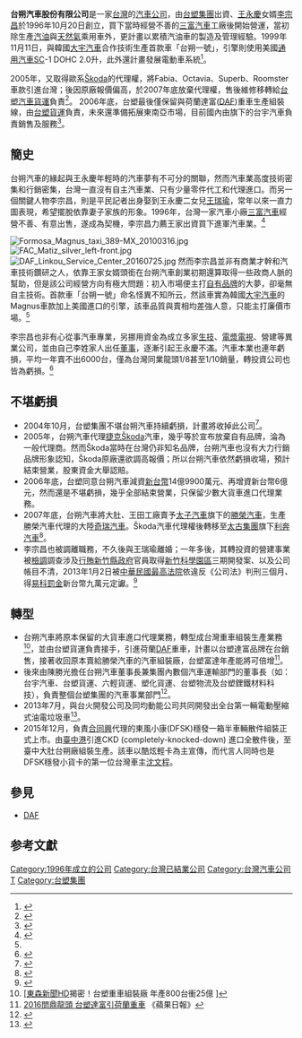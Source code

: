 {{Infobox Company 
| company_name = 台朔汽車股份有限公司
| company_name_en = Formosa Automobile Corporation
| company_logo =
| company_type = [[私人公司|私人公司]]、[[股份有限公司|股份有限公司]]
| market_information = 
| foundation = 1996年10月20日
| location = {{TWN}}[[臺北市|臺北市]][[松山區_(臺北市)|松山區]][[敦化北路|敦化北路]]201號1樓    
| zip_code = 10681
| telephone_no = 886-2-27122211
| founder = [[李宗昌|李宗昌]]
| industry = 汽車製造業
| products = [[汽車|汽車]]
| capital = [[新台幣|新台幣]]18億元
| company_slogan = 
| revenue = 
| operating_income = 
| net_income = 
| num_employees = 300
| parent = 
| subsid = 
| homepage = 
| footnotes = 
}}

'''台朔汽車股份有限公司'''是一家[[台灣|台灣]]的[[汽車|汽車]][[股份有限公司|公司]]，由[[台塑集團|台塑集團]]出資、[[王永慶|王永慶]]女婿[[李宗昌|李宗昌]]於1996年10月20日創立，買下當時經營不善的[[三富汽車|三富汽車]]工廠後開始營運，當初除生產[[汽油|汽油]]與[[天然氣|天然氣]]乘用車外，更計畫以累積汽油車的製造及管理經驗。1999年11月11日，與韓國[[大宇汽車|大宇汽車]]合作技術生產首款車「台朔一號」，引擎則使用美國[[通用汽車|通用汽車]]SC-1 DOHC 2.0升，此外還計畫發展電動車系統<ref>{{Cite web |url=http://www2.fpg.com.tw/html/com/formosaAutomobile/FormosaAutomobile.html |title=台朔汽車股份有限公司簡介 |access-date=2016-07-16 |archive-date=2020-02-24 |archive-url=https://web.archive.org/web/20200224021710/http://www2.fpg.com.tw/html/com/formosaAutomobile/FormosaAutomobile.html |dead-url=no }}</ref>。

2005年，又取得歐系[[Škoda|Škoda]]的代理權，將Fabia、Octavia、Superb、Roomster車款引進台灣；後因原廠報價偏高，於2007年底放棄代理權，售後維修移轉給[[台塑汽車貨運|台塑汽車貨運]]負責<ref>{{Cite web |url=http://www.coolloud.org.tw/node/11933 |title=夢碎! 台朔汽車吹熄燈號  |access-date=2013-04-02 |archive-date=2019-10-19 |archive-url=https://web.archive.org/web/20191019174236/https://www.coolloud.org.tw/node/11933 |dead-url=no }}</ref>。
2006年底，台塑最後僅保留與荷蘭達富([[DAF|DAF]])重車生產組裝線，由[[台塑貨運|台塑貨運]]負責，未來還準備拓展東南亞市場，目前國內由旗下的台宇汽車負責銷售及服務<ref>{{Cite web |url=http://a4112.pixnet.net/blog/post/29484693-%e5%8f%b0%e5%a1%91%e8%b2%a8%e9%81%8b-%e6%94%bb%e6%9d%b1%e5%8d%97%e4%ba%9e%e9%87%8d%e8%bb%8a%28%e5%8f%b0%e5%a1%91%e8%b2%a8%e9%81%8b%29 |title=台塑貨運 攻東南亞重車 |access-date=2016-07-16 |archive-date=2017-01-12 |archive-url=https://web.archive.org/web/20170112000911/http://a4112.pixnet.net/blog/post/29484693-%e5%8f%b0%e5%a1%91%e8%b2%a8%e9%81%8b-%e6%94%bb%e6%9d%b1%e5%8d%97%e4%ba%9e%e9%87%8d%e8%bb%8a%28%e5%8f%b0%e5%a1%91%e8%b2%a8%e9%81%8b%29 |dead-url=no }}</ref>。

==簡史==
台朔汽車的緣起與王永慶年輕時的汽車夢有不可分的關聯，然而汽車業高度技術密集和行銷密集，台灣一直沒有自主汽車業、只有少量零件代工和代理進口。而另一個關鍵人物李宗昌，則是平民記者出身娶到王永慶二女兒[[王瑞瑜|王瑞瑜]]，常年以來一直力圖表現，希望擺脫依靠妻子家族的形象。1996年，台灣一家汽車小廠[[三富汽車|三富汽車]]經營不善、有意出售，遂成為契機，李宗昌力薦王家出資買下進軍汽車業。<ref name=hy1>{{Cite web |url=http://www.businessweekly.com.tw/webfineprint.php?id=29881 |title=商業週刊-台塑女婿失控記 |access-date=2013-04-02 |archive-date=2008-02-14 |archive-url=https://web.archive.org/web/20080214170747/http://www.businessweekly.com.tw/webfineprint.php?id=29881 |dead-url=no }}</ref>

[[File:Formosa_Magnus_taxi_389-MX_20100316.jpg|thumb]]
[[File:FAC_Matiz_silver_left-front.jpg|thumb]]
[[File:DAF_Linkou_Service_Center_20160725.jpg|thumb]]
然而李宗昌並非有商業才幹和汽車技術鑽研之人，依靠王家女婿頭銜在台朔汽車創業初期還算取得一些政商人脈的幫助，但是該公司經營方向有極大問題：初入市場便主打[[自有品牌|自有品牌]]的大夢，卻毫無自主技術。首款車「台朔一號」命名怪異不知所云，然該車實為韓國[[大宇汽車|大宇汽車]]的Magnus車款加上美國進口的引擎，該車品質與賣相均差強人意，只能主打廉價市場。<ref name=hy1 />

李宗昌也非有心從事汽車專業，另挪用資金為成立多家[[生技|生技]]、[[電漿電視|電漿電視]]、營建等異業公司，並由自己李姓家人出任[[董事|董事]]，逐漸引起王永慶不滿。汽車本業也連年虧損，平均一年賣不出6000台，僅為台灣同業龍頭1/8甚至1/10銷量，轉投資公司也皆為虧損。<ref>{{Cite web |url=http://mag.udn.com/mag/people/storypage.jsp?f_ART_ID=109131 |title=台塑二女婿投資失利 |access-date=2013-04-02 |archive-date=2013-10-20 |archive-url=https://web.archive.org/web/20131020205333/http://mag.udn.com/mag/people/storypage.jsp?f_ART_ID=109131 |dead-url=no }}</ref>

==不堪虧損==
*2004年10月，台塑集團不堪台朔汽車持續虧損，計畫將收掉此公司<ref>{{Cite web |url=http://www.appledaily.com.tw/appledaily/article/headline/20041007/1287821 |title=王永慶要關台朔汽車《蘋果日報》 |access-date=2016-07-16 |archive-date=2017-05-12 |archive-url=https://web.archive.org/web/20170512013208/http://www.appledaily.com.tw/appledaily/article/headline/20041007/1287821 |dead-url=no }}</ref>。
*2005年，台朔汽車代理[[捷克|捷克]][[Škoda|Škoda]]汽車，幾乎等於宣布放棄自有品牌，淪為一般代理商。然而Škoda當時在台灣仍非知名品牌，台朔汽車也沒有大力行銷品牌形象認知，Škoda原廠還欲調高報價；所以台朔汽車依然虧損收場，預計結束營業，股東資金大舉認賠。
*2006年底，台塑同意台朔汽車減資[[新台幣|新台幣]]14億9900萬元、再增資新台幣6億元，然而還是不堪虧損，幾乎全部結束營業，只保留少數大貨車進口代理業務。
*2007年底，台朔汽車將大肚、王田工廠賣予[[太子汽車|太子汽車]]旗下的[[勝榮汽車|勝榮汽車]]，生產勝榮汽車代理的大陸[[奇瑞汽車|奇瑞汽車]]。Škoda汽車代理權後轉移至[[太古集團|太古集團]]旗下[[利奔汽車|利奔汽車]]<ref>{{Cite web |url=http://www.coolloud.org.tw/node/11933 |title=台朔汽車夢碎 |access-date=2013-04-02 |archive-date=2019-10-19 |archive-url=https://web.archive.org/web/20191019174236/https://www.coolloud.org.tw/node/11933 |dead-url=no }}</ref>。
*李宗昌也被調離職務，不久後與王瑞瑜離婚；一年多後，其轉投資的營建事業被[[檢調|檢調]]調查涉及[[行賄|行賄]][[新竹縣政府|新竹縣政府]]官員取得[[新竹科學園區|新竹科學園區]]三期開發案、以及公司帳目不清，2013年1月2日被[[最高法院_(中華民國)|中華民國最高法院]]依違反《公司法》判刑三個月、得[[易科罰金|易科罰金]]新台幣九萬元定讞。<ref>{{Cite web |url=http://www.appledaily.com.tw/appledaily/article/headline/20130103/34746152 |title=王永慶前女婿A錢 判刑定讞 |access-date=2015-03-20 |archive-date=2017-08-12 |archive-url=https://web.archive.org/web/20170812212422/http://www.appledaily.com.tw/appledaily/article/headline/20130103/34746152/ |dead-url=no }}</ref>

==轉型==
*台朔汽車將原本保留的大貨車進口代理業務，轉型成台灣重車組裝生產業務<ref>[https://www.youtube.com/watch?v=2tBCa724qXM [東森新聞HD]揭密！台塑重車組裝廠 年產800台衝25億 ]</ref>，並由台塑貨運負責接手，引進荷蘭[[DAF|DAF]]重車，計畫以台塑達富品牌在台銷售，接著收回原本賣給勝榮汽車的汽車組裝廠，台塑富達年產能將可倍增<ref>[http://www.appledaily.com.tw/appledaily/article/finance/20131121/35453100/ 2016問鼎龍頭 台塑達富引荷蘭重車] {{Wayback|url=http://www.appledaily.com.tw/appledaily/article/finance/20131121/35453100/ |date=20160814182616 }}《蘋果日報》</ref>。
*後來由陳勝光擔任台朔汽車董事長兼集團內數個汽車運輸部門的董事長（如：台宇汽車、台塑貨運、六輕貨運、塑化貨運、台塑物流及台塑鋰鐵材料科技），負責整個台塑集團的汽車事業部門<ref>{{Cite web |url=http://www.daf.com.tw/company/company_01.html |title=台宇公司簡介 |access-date=2016-07-16 |archive-date=2020-08-10 |archive-url=https://web.archive.org/web/20200810210000/http://www.daf.com.tw/company/company_01.html |dead-url=no }}</ref>。
*2013年7月，與台火開發公司及同均動能公司共同開發出全台第一輛電動壓縮式油電垃圾車<ref>{{Cite web |url=http://www.epochtimes.com/b5/13/11/20/n4015490.htm |title=台塑達富重車 拚2年後市占4成《大紀元新聞網》 |access-date=2016-07-16 |archive-date=2019-07-26 |archive-url=https://web.archive.org/web/20190726185109/http://www.epochtimes.com/b5/13/11/20/n4015490.htm |dead-url=no }}</ref>。
*2015年12月，負責[[合同興|合同興]]代理的東風小康(DFSK)穩發一箱半車輛散件組裝正式上市。由[[臺中港|臺中港]]引進CKD (completely-knocked-down) 進口全散件後，至臺中大肚台朔廠組裝生產。該車以酷炫輕卡為主宣傳，而代言人同時也是 DFSK穩發小貨卡的第一位台灣車主[[沈文程|沈文程]]。

== 參見 ==
*[[DAF|DAF]]
==参考文獻==
{{reflist}}


[[Category:1996年成立的公司|Category:1996年成立的公司]]
[[Category:台灣已結業公司|Category:台灣已結業公司]]
[[Category:台灣汽車公司|Category:台灣汽車公司]]
[[Category:總部位於臺北市松山區的工商業機構|T]]
[[Category:台塑集團|Category:台塑集團]]